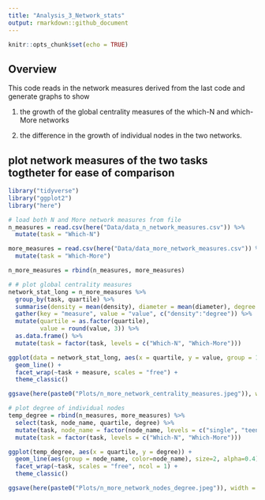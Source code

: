 ```yaml
---
title: "Analysis_3_Network_stats"
output: rmarkdown::github_document
---
```


```r
knitr::opts_chunk$set(echo = TRUE)
```

## Overview

This code reads in the network measures derived from the last code and generate graphs to show 

1. the growth of the global centrality measures of the which-N and which-More networks 

2. the difference in the growth of individual nodes in the two networks.  

## plot network measures of the two tasks togtheter for ease of comparison
```r
library("tidyverse")
library("ggplot2")
library("here")

# load both N and More network measures from file
n_measures = read.csv(here("Data/data_n_network_measures.csv")) %>%
  mutate(task = "Which-N")

more_measures = read.csv(here("Data/data_more_network_measures.csv")) %>%
  mutate(task = "Which-More")

n_more_measures = rbind(n_measures, more_measures)

# # plot global centrality measures
network_stat_long = n_more_measures %>%
  group_by(task, quartile) %>%
  summarise(density = mean(density), diameter = mean(diameter), degree = mean(degree)) %>%
  gather(key = "measure", value = "value", c("density":"degree")) %>%
  mutate(quartile = as.factor(quartile),
         value = round(value, 3)) %>%
  as.data.frame() %>%
  mutate(task = factor(task, levels = c("Which-N", "Which-More")))

ggplot(data = network_stat_long, aes(x = quartile, y = value, group = 1)) +
  geom_line() +
  facet_wrap(~task + measure, scales = "free") +
  theme_classic()

ggsave(here(paste0("Plots/n_more_network_centrality_measures.jpeg")), width = 6, height = 4, dpi = 300)

# plot degree of individual nodes
temp_degree = rbind(n_measures, more_measures) %>%
  select(task, node_name, quartile, degree) %>%
  mutate(task, node_name = factor(node_name, levels = c("single", "teen", "decade", "hundred", "thousand"))) %>%
  mutate(task = factor(task, levels = c("Which-N", "Which-More")))

ggplot(temp_degree, aes(x = quartile, y = degree)) +
  geom_line(aes(group = node_name, color=node_name), size=2, alpha=0.4) +
  facet_wrap(~task, scales = "free", ncol = 1) +
  theme_classic()

ggsave(here(paste0("Plots/n_more_network_nodes_degree.jpeg")), width = 6, height = 4, dpi = 300)

```